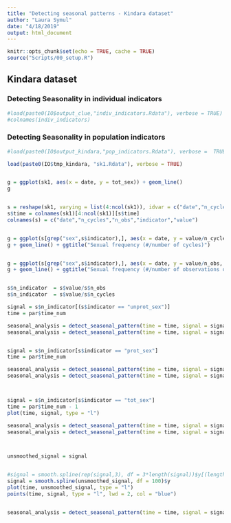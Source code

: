 ```yaml
---
title: "Detecting seasonal patterns - Kindara dataset"
author: "Laura Symul"
date: "4/18/2019"
output: html_document
---
```


```r
knitr::opts_chunk$set(echo = TRUE, cache = TRUE)
source("Scripts/00_setup.R")
```


## Kindara dataset



### Detecting Seasonality in individual indicators


```r
#load(paste0(IO$output_clue,"indiv_indicators.Rdata"), verbose = TRUE)
#colnames(indiv_indicators)
```







### Detecting Seasonality in population indicators



```r
#load(paste0(IO$output_kindara,"pop_indicators.Rdata"), verbose =  TRUE)
```



```r

load(paste0(IO$tmp_kindara, "sk1.Rdata"), verbose = TRUE)


g = ggplot(sk1, aes(x = date, y = tot_sex)) + geom_line()
g


s = reshape(sk1, varying = list(4:ncol(sk1)), idvar = c("date","n_cycles","n_obs"), direction = "long")
s$time = colnames(sk1)[4:ncol(sk1)][s$time]
colnames(s) = c("date","n_cycles","n_obs","indicator","value")


g = ggplot(s[grep("sex",s$indicator),], aes(x = date, y = value/n_cycles, col = indicator))
g + geom_line() + ggtitle("Sexual frequency (#/number of cycles)")


g = ggplot(s[grep("sex",s$indicator),], aes(x = date, y = value/n_obs, col = indicator))
g + geom_line() + ggtitle("Sexual frequency (#/number of observations on that day)")


s$n_indicator  = s$value/s$n_obs
s$n_indicator  = s$value/s$n_cycles

signal = s$n_indicator[(s$indicator == "unprot_sex")]
time = par$time_num

seasonal_analysis = detect_seasonal_pattern(time = time, signal = signal, title = "unprot_sex Kindara", remove_weekly_patterns = FALSE)
seasonal_analysis = detect_seasonal_pattern(time = time, signal = signal, title = "unprot_sex Kindara", remove_weekly_patterns = TRUE)


signal = s$n_indicator[s$indicator == "prot_sex"]
time = par$time_num

seasonal_analysis = detect_seasonal_pattern(time = time, signal = signal, title = "prot_sex Kindara", remove_weekly_patterns = FALSE)
seasonal_analysis = detect_seasonal_pattern(time = time, signal = signal, title = "prot_sex Kindara", remove_weekly_patterns = TRUE)



signal = s$n_indicator[s$indicator == "tot_sex"]
time = par$time_num - 1
plot(time, signal, type = "l")

seasonal_analysis = detect_seasonal_pattern(time = time, signal = signal, title = "tot_sex Kindara", remove_weekly_patterns = FALSE)
seasonal_analysis = detect_seasonal_pattern(time = time, signal = signal, title = "tot_sex Kindara", remove_weekly_patterns = TRUE)



unsmoothed_signal = signal


#signal = smooth.spline(rep(signal,3), df = 3*length(signal))$y[(length(signal)+1):(2*length(signal))]
signal = smooth.spline(unsmoothed_signal, df = 100)$y
plot(time, unsmoothed_signal, type = "l")
points(time, signal, type = "l", lwd = 2, col = "blue")


seasonal_analysis = detect_seasonal_pattern(time = time, signal = signal, title = "tot_sex Kindara")

```








